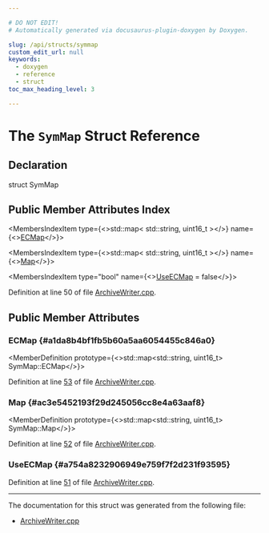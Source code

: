 ```yaml
---

# DO NOT EDIT!
# Automatically generated via docusaurus-plugin-doxygen by Doxygen.

slug: /api/structs/symmap
custom_edit_url: null
keywords:
  - doxygen
  - reference
  - struct
toc_max_heading_level: 3

---
```





# The `SymMap` Struct Reference

<DoxygenPage pluginConfig={pluginConfig}>



## Declaration

<CodeBlock>struct SymMap</CodeBlock>

## Public Member Attributes Index

<MembersIndex>

<MembersIndexItem
  type={<>std::map&lt; std::string, uint16&#95;t &gt;</>}
  name={<><a href="#a1da8b4bf1fb5b60a5aa6054455c846a0">ECMap</a></>}>
</MembersIndexItem>

<MembersIndexItem
  type={<>std::map&lt; std::string, uint16&#95;t &gt;</>}
  name={<><a href="#ac3e5452193f29d245056cc8e4a63aaf8">Map</a></>}>
</MembersIndexItem>

<MembersIndexItem
  type="bool"
  name={<><a href="#a754a8232906949e759f7f2d231f93595">UseECMap</a> = false</>}>
</MembersIndexItem>

</MembersIndex>


Definition at line 50 of file <a href="/docs/api/files/lib/lib/object/archivewriter-cpp">ArchiveWriter.cpp</a>.

<SectionDefinition>

## Public Member Attributes

### ECMap {#a1da8b4bf1fb5b60a5aa6054455c846a0}

<MemberDefinition
  prototype={<>std::map&lt;std::string, uint16&#95;t&gt; SymMap::ECMap</>}>

Definition at line <a href="/docs/api/files/lib/lib/object/archivewriter-cpp/#l00053">53</a> of file <a href="/docs/api/files/lib/lib/object/archivewriter-cpp">ArchiveWriter.cpp</a>.
</MemberDefinition>

### Map {#ac3e5452193f29d245056cc8e4a63aaf8}

<MemberDefinition
  prototype={<>std::map&lt;std::string, uint16&#95;t&gt; SymMap::Map</>}>

Definition at line <a href="/docs/api/files/lib/lib/object/archivewriter-cpp/#l00052">52</a> of file <a href="/docs/api/files/lib/lib/object/archivewriter-cpp">ArchiveWriter.cpp</a>.
</MemberDefinition>

### UseECMap {#a754a8232906949e759f7f2d231f93595}

<MemberDefinition
  prototype="bool SymMap::UseECMap = false">

Definition at line <a href="/docs/api/files/lib/lib/object/archivewriter-cpp/#l00051">51</a> of file <a href="/docs/api/files/lib/lib/object/archivewriter-cpp">ArchiveWriter.cpp</a>.
</MemberDefinition>

</SectionDefinition>

<hr/>

The documentation for this struct was generated from the following file:

<ul>
<li><a href="/docs/api/files/lib/lib/object/archivewriter-cpp">ArchiveWriter.cpp</a></li>
</ul>

</DoxygenPage>

